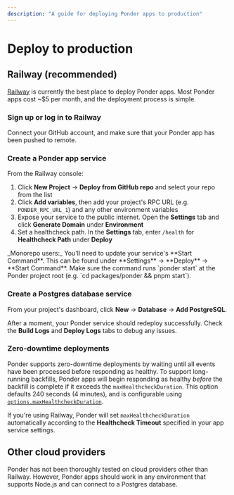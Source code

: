 ```yaml
---
description: "A guide for deploying Ponder apps to production"
---
```



# Deploy to production

## Railway (recommended)

[Railway](https://railway.app) is currently the best place to deploy Ponder apps. Most Ponder apps cost ~$5 per month, and the deployment process is simple.

<div className="steps-container">

### Sign up or log in to Railway

Connect your GitHub account, and make sure that your Ponder app has been pushed to remote.

### Create a Ponder app service

From the Railway console:

1. Click **New Project** → **Deploy from GitHub repo** and select your repo from the list
2. Click **Add variables**, then add your project's RPC URL (e.g. `PONDER_RPC_URL_1`) and any other environment variables
3. Expose your service to the public internet. Open the **Settings** tab and click **Generate Domain** under **Environment**
4. Set a healthcheck path. In the **Settings** tab, enter `/health` for **Healthcheck Path** under **Deploy**

<Callout type="warning">
  _Monorepo users:_ You'll need to update your service's **Start Command**. This
  can be found under **Settings** → **Deploy** → **Start Command**. Make sure
  the command runs `ponder start` at the Ponder project root (e.g. `cd
  packages/ponder && pnpm start`).
</Callout>

### Create a Postgres database service

From your project's dashboard, click **New** → **Database** → **Add PostgreSQL**.

After a moment, your Ponder service should redeploy successfully. Check the **Build Logs** and **Deploy Logs** tabs to debug any issues.

</div>

### Zero-downtime deployments

Ponder supports zero-downtime deployments by waiting until all events have been processed before responding as healthy. To support long-running backfills, Ponder apps will begin responding as healthy _before_ the backfill is complete if it exceeds the `maxHealthcheckDuration`. This option defaults 240 seconds (4 minutes), and is configurable using [`options.maxHealthcheckDuration`](/api-reference/ponder-config#options).

If you're using Railway, Ponder will set `maxHealthcheckDuration` automatically according to the **Healthcheck Timeout** specified in your app service settings.

## Other cloud providers

Ponder has not been thoroughly tested on cloud providers other than Railway. However, Ponder apps should work in any environment that supports Node.js and can connect to a Postgres database.
